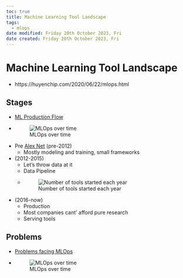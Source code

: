 ```yaml
---
toc: true
title: Machine Learning Tool Landscape
tags:
  - mlops
date modified: Friday 20th October 2023, Fri
date created: Friday 20th October 2023, Fri
---
```


# Machine Learning Tool Landscape

- https://huyenchip.com/2020/06/22/mlops.html

## Stages
- [ML Production Flow](ML Production Flow.qmd)
- ![MLOps over time](https://huyenchip.com/assets/pics/mlops/mlops_1.png)
- Pre [Alex Net](Alex%20Net.qmd)  (pre-2012)
	- Mostly modeling and training, small frameworks
- (2012-2015)
	- Let's throw data at it
	- Data Pipeline
	- ![Number of tools started each year](https://huyenchip.com/assets/pics/mlops/mlops_2.png)
- (2016-now)
	- Production
	- Most companies cant' afford pure research
	- Serving tools

## Problems
- [Problems facing MLOps](Problems facing MLOps.qmd)
- ![MLOps over time](https://huyenchip.com/assets/pics/mlops/mlops_3.png)
